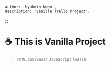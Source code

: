 	author: 'hyukmin kwon',
	description: 'Vanilla Trello Project',
};

# ☕️ This is Vanilla Project

> `HTML` `CSS(Sass)` `JavaScript` `lodash`
